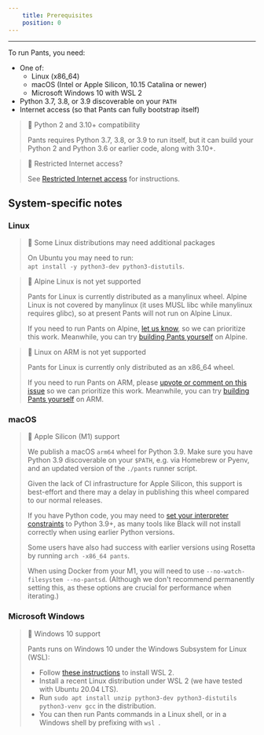 ```yaml
---
    title: Prerequisites
    position: 0
---
```




---

To run Pants, you need:

- One of: 
  - Linux (x86_64)
  - macOS (Intel or Apple Silicon, 10.15 Catalina or newer)
  - Microsoft Windows 10 with WSL 2
- Python 3.7, 3.8, or 3.9 discoverable on your `PATH`
- Internet access (so that Pants can fully bootstrap itself)

> 📘 Python 2 and 3.10+ compatibility
> 
> Pants requires Python 3.7, 3.8, or 3.9 to run itself, but it can build your Python 2 and Python 3.6 or earlier code, along with 3.10+.

> 📘 Restricted Internet access?
> 
> See [Restricted Internet access](doc:restricted-internet-access) for instructions.

System-specific notes
---------------------

### Linux

> 🚧 Some Linux distributions may need additional packages
> 
> On Ubuntu you may need to run:  
> `apt install -y python3-dev python3-distutils`.

> 🚧 Alpine Linux is not yet supported
> 
> Pants for Linux is currently distributed as a manylinux wheel. Alpine Linux is not covered by manylinux (it uses MUSL libc while manylinux requires glibc), so at present Pants will not run on Alpine Linux. 
> 
> If you need to run Pants on Alpine, [let us know](doc:community), so we can prioritize this work. Meanwhile, you can try [building Pants yourself](doc:manual-installation#building-pants-from-sources) on Alpine.

> 🚧 Linux on ARM is not yet supported
> 
> Pants for Linux is currently only distributed as an x86_64 wheel.
> 
> If you need to run Pants on ARM, please [upvote or comment on this issue](https://github.com/pantsbuild/pants/issues/12183) so we can prioritize this work. Meanwhile, you can try [building Pants yourself](doc:manual-installation#building-pants-from-sources) on ARM.

### macOS

> 📘 Apple Silicon (M1) support
> 
> We publish a macOS `arm64` wheel for Python 3.9. Make sure you have Python 3.9 discoverable on your `$PATH`, e.g. via Homebrew or Pyenv, and an updated version of the `./pants` runner script.
> 
> Given the lack of CI infrastructure for Apple Silicon, this support is best-effort and there may a delay in publishing this wheel compared to our normal releases.
> 
> If you have Python code, you may need to [set your interpreter constraints](doc:python-interpreter-compatibility) to Python 3.9+, as many tools like Black will not install correctly when using earlier Python versions.
> 
> Some users have also had success with earlier versions using Rosetta by running `arch -x86_64 pants`.
> 
> When using Docker from your M1, you will need to use `--no-watch-filesystem --no-pantsd`. (Although we don't recommend permanently setting this, as these options are crucial for performance when iterating.)

### Microsoft Windows

> 📘 Windows 10 support
> 
> Pants runs on Windows 10 under the Windows Subsystem for Linux (WSL):
> 
> - Follow [these instructions](https://docs.microsoft.com/en-us/windows/wsl/install-win10) to install WSL 2. 
> - Install a recent Linux distribution under WSL 2 (we have tested with Ubuntu 20.04 LTS).
> - Run `sudo apt install unzip python3-dev python3-distutils python3-venv gcc` in the distribution.
> - You can then run Pants commands in a Linux shell, or in a Windows shell by prefixing with `wsl `.